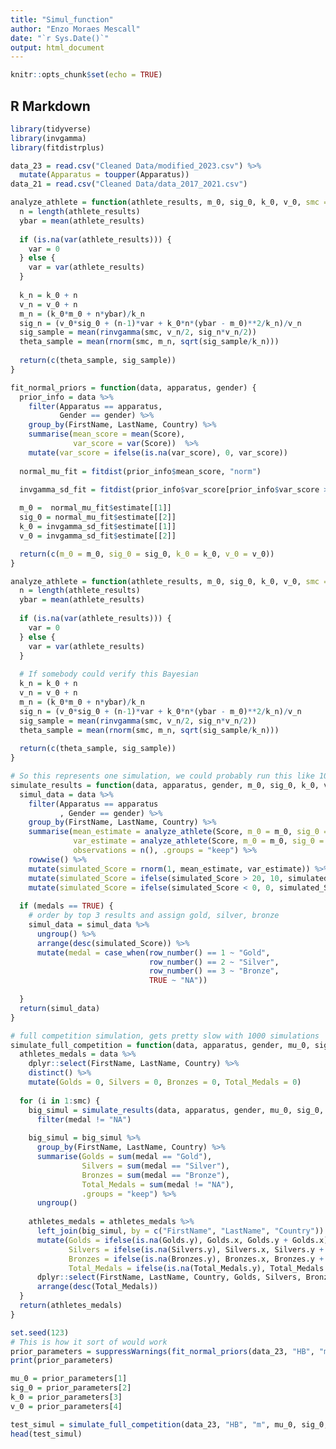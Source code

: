 ```yaml
---
title: "Simul_function"
author: "Enzo Moraes Mescall"
date: "`r Sys.Date()`"
output: html_document
---
```


```r
knitr::opts_chunk$set(echo = TRUE)
```

## R Markdown

```r
library(tidyverse)
library(invgamma)
library(fitdistrplus)
```

```r
data_23 = read.csv("Cleaned Data/modified_2023.csv") %>%
  mutate(Apparatus = toupper(Apparatus))
data_21 = read.csv("Cleaned Data/data_2017_2021.csv") 
```


```r
analyze_athlete = function(athlete_results, m_0, sig_0, k_0, v_0, smc = 1000) {
  n = length(athlete_results)
  ybar = mean(athlete_results)
  
  if (is.na(var(athlete_results))) {
    var = 0
  } else {
    var = var(athlete_results) 
  }
  
  k_n = k_0 + n
  v_n = v_0 + n
  m_n = (k_0*m_0 + n*ybar)/k_n
  sig_n = (v_0*sig_0 + (n-1)*var + k_0*n*(ybar - m_0)**2/k_n)/v_n
  sig_sample = mean(rinvgamma(smc, v_n/2, sig_n*v_n/2))
  theta_sample = mean(rnorm(smc, m_n, sqrt(sig_sample/k_n)))
  
  return(c(theta_sample, sig_sample))
}
```


```r
fit_normal_priors = function(data, apparatus, gender) {
  prior_info = data %>%
    filter(Apparatus == apparatus,
           Gender == gender) %>%
    group_by(FirstName, LastName, Country) %>%
    summarise(mean_score = mean(Score),
              var_score = var(Score))  %>%
    mutate(var_score = ifelse(is.na(var_score), 0, var_score))
  
  normal_mu_fit = fitdist(prior_info$mean_score, "norm")

  invgamma_sd_fit = fitdist(prior_info$var_score[prior_info$var_score > 0], "invgamma")
  
  m_0 =  normal_mu_fit$estimate[[1]]
  sig_0 = normal_mu_fit$estimate[[2]]
  k_0 = invgamma_sd_fit$estimate[[1]] 
  v_0 = invgamma_sd_fit$estimate[[2]]

  return(c(m_0 = m_0, sig_0 = sig_0, k_0 = k_0, v_0 = v_0))
}
```

```r
analyze_athlete = function(athlete_results, m_0, sig_0, k_0, v_0, smc = 1000) {
  n = length(athlete_results)
  ybar = mean(athlete_results)
  
  if (is.na(var(athlete_results))) {
    var = 0
  } else {
    var = var(athlete_results) 
  }
  
  # If somebody could verify this Bayesian 
  k_n = k_0 + n
  v_n = v_0 + n
  m_n = (k_0*m_0 + n*ybar)/k_n
  sig_n = (v_0*sig_0 + (n-1)*var + k_0*n*(ybar - m_0)**2/k_n)/v_n
  sig_sample = mean(rinvgamma(smc, v_n/2, sig_n*v_n/2))
  theta_sample = mean(rnorm(smc, m_n, sqrt(sig_sample/k_n)))
  
  return(c(theta_sample, sig_sample))
}
```


```r
# So this represents one simulation, we could probably run this like 1000 times and average out the medal counts
simulate_results = function(data, apparatus, gender, m_0, sig_0, k_0, v_0, medals = TRUE) {
  simul_data = data %>%
    filter(Apparatus == apparatus
           , Gender == gender) %>%
    group_by(FirstName, LastName, Country) %>%
    summarise(mean_estimate = analyze_athlete(Score, m_0 = m_0, sig_0 = sig_0, k_0 = k_0, v_0 = v_0)[1],
              var_estimate = analyze_athlete(Score, m_0 = m_0, sig_0 = sig_0, k_0 = k_0, v_0 = v_0)[2],
              observations = n(), .groups = "keep") %>%
    rowwise() %>%
    mutate(simulated_Score = rnorm(1, mean_estimate, var_estimate)) %>% # Truncate scores > 10
    mutate(simulated_Score = ifelse(simulated_Score > 20, 10, simulated_Score)) %>% # Truncate scores < 0
    mutate(simulated_Score = ifelse(simulated_Score < 0, 0, simulated_Score)) 
  
  if (medals == TRUE) {
    # order by top 3 results and assign gold, silver, bronze
    simul_data = simul_data %>%
      ungroup() %>%
      arrange(desc(simulated_Score)) %>%
      mutate(medal = case_when(row_number() == 1 ~ "Gold",
                               row_number() == 2 ~ "Silver",
                               row_number() == 3 ~ "Bronze",
                               TRUE ~ "NA"))
    
  }
  return(simul_data)
}
```

```r
# full competition simulation, gets pretty slow with 1000 simulations
simulate_full_competition = function(data, apparatus, gender, mu_0, sig_0, k_0, v_0, smc = 1000) {
  athletes_medals = data %>%
    dplyr::select(FirstName, LastName, Country) %>%
    distinct() %>%
    mutate(Golds = 0, Silvers = 0, Bronzes = 0, Total_Medals = 0)
  
  for (i in 1:smc) {    
    big_simul = simulate_results(data, apparatus, gender, mu_0, sig_0, k_0, v_0, TRUE) %>%
      filter(medal != "NA")
    
    big_simul = big_simul %>%
      group_by(FirstName, LastName, Country) %>%
      summarise(Golds = sum(medal == "Gold"),
                Silvers = sum(medal == "Silver"),
                Bronzes = sum(medal == "Bronze"),
                Total_Medals = sum(medal != "NA"),
                .groups = "keep") %>%
      ungroup()
    
    athletes_medals = athletes_medals %>%
      left_join(big_simul, by = c("FirstName", "LastName", "Country")) %>%
      mutate(Golds = ifelse(is.na(Golds.y), Golds.x, Golds.y + Golds.x),
             Silvers = ifelse(is.na(Silvers.y), Silvers.x, Silvers.y + Silvers.x),
             Bronzes = ifelse(is.na(Bronzes.y), Bronzes.x, Bronzes.y + Bronzes.x),
             Total_Medals = ifelse(is.na(Total_Medals.y), Total_Medals.x, Total_Medals.y + Total_Medals.x)) %>%
      dplyr::select(FirstName, LastName, Country, Golds, Silvers, Bronzes, Total_Medals) %>%
      arrange(desc(Total_Medals))
  } 
  return(athletes_medals)
}
```

```r
set.seed(123)
# This is how it sort of would work
prior_parameters = suppressWarnings(fit_normal_priors(data_23, "HB", "m"))
print(prior_parameters)

mu_0 = prior_parameters[1]
sig_0 = prior_parameters[2]
k_0 = prior_parameters[3]
v_0 = prior_parameters[4]

test_simul = simulate_full_competition(data_23, "HB", "m", mu_0, sig_0, k_0, v_0, 100)
head(test_simul)
```



